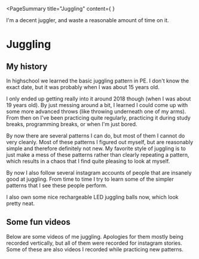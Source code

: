 <PageSummary 
    title="Juggling"
    content={
        <YTPlayer
            video="4zRUuagd54M"
            aspectRatio={1}
        />
    }
>

I'm a decent juggler, and waste a reasonable amount of time on it.

</PageSummary>

# Juggling

## My history

In highschool we learned the basic juggling pattern in PE.
I don't know the exact date, but it was probably when I was about 15 years old.

I only ended up getting really into it around 2018 though (when I was about 19 years old). By just messing around a bit, I learned I could come up with some more advanced throws (like throwing underneath one of my arms). From then on I've been practicing quite regularly, practicing it during study breaks, programming breaks, or when I'm just bored.

By now there are several patterns I can do, but most of them I cannot do very cleanly. Most of these patterns I figured out myself, but are reasonably simple and therefore definitely not new. My favorite style of juggling is to just make a mess of these patterns rather than clearly repeating a pattern, which results in a chaos that I find quite pleasing to look at myself.

By now I also follow several instagram accounts of people that are insanely good at juggling. From time to time I try to learn some of the simpler patterns that I see these people perform.

I also own some nice rechargeable LED juggling balls now, which look pretty neat.

<YTPlayer video="4j317zCj1mc" aspectRatio={1} />

## Some fun videos

Below are some videos of me juggling. Apologies for them mostly being recorded vertically, but all of them were recorded for instagram stories. Some of these are also videos I recorded while practicing new patterns.

<YTPlayer
    video="kfG93QfNi8c"
    playlist="PLZLcR3tglTH-RkkR6MGnrOEWYq5gCHlY5"
    aspectRatio="auto"
/>
